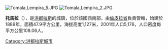[[Image:Tomala,Lempira_5.JPG|right]]
[[Image:Tomala,Lempira_2.JPG|thumb]]

'''托馬拉'''（{{lang-es|Tomalá}}），是[[洪都拉斯|洪都拉斯]]的城鎮，位於該國西南部，由[[倫皮拉省|倫皮拉省]]負責管轄，始建於1889年，面積47.9平方公里，海拔高度1,127米，2001年人口5,176，人口密度每平方公里108.06人。

{{coord|14|13|N|88|47|W|source:itwiki_region:HN|display=title}}

{{Honduras-geo-stub}}
[[Category:洪都拉斯城市|Category:洪都拉斯城市]]